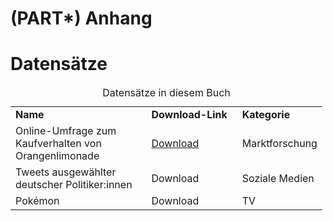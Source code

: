 # (PART\*) Anhang {.unnumbered}

# Datensätze {#datensaetze .unnumbered}

+:-----------------------------------------------------+:----------------------------------+:---------------+
| **Name**                                             | **Download-Link**                 | **Kategorie**  |
+------------------------------------------------------+-----------------------------------+----------------+
| Online-Umfrage zum Kaufverhalten von Orangenlimonade | [Download](datasets/limonade.csv) | Marktforschung |
+------------------------------------------------------+-----------------------------------+----------------+
| Tweets ausgewählter deutscher Politiker:innen        | Download                          | Soziale Medien |
+------------------------------------------------------+-----------------------------------+----------------+
| Pokémon                                              | Download                          | TV             |
+------------------------------------------------------+-----------------------------------+----------------+

: Datensätze in diesem Buch
